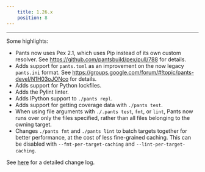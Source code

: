 ```yaml
---
    title: 1.26.x
    position: 8
---
```


---

Some highlights:

- Pants now uses Pex 2.1, which uses Pip instead of its own custom resolver. See https://github.com/pantsbuild/pex/pull/788 for details.
- Adds support for `pants.toml` as an improvement on the now legacy `pants.ini` format. See https://groups.google.com/forum/#!topic/pants-devel/N1H03oJONco for details.
- Adds support for Python lockfiles.
- Adds the Pylint linter.
- Adds IPython support to `./pants repl`.
- Adds support for getting coverage data with `./pants test`.
- When using file arguments with `./.pants test`, `fmt`, or `lint`, Pants now runs over only the files specified, rather than all files belonging to the owning target.
- Changes `./pants fmt` and `./pants lint` to batch targets together for better performance, at the cost of less fine-grained caching. This can be disabled with `--fmt-per-target-caching` and `--lint-per-target-caching`.

See [here](https://github.com/pantsbuild/pants/blob/master/src/python/pants/notes/1.26.x.rst) for a detailed change log.

